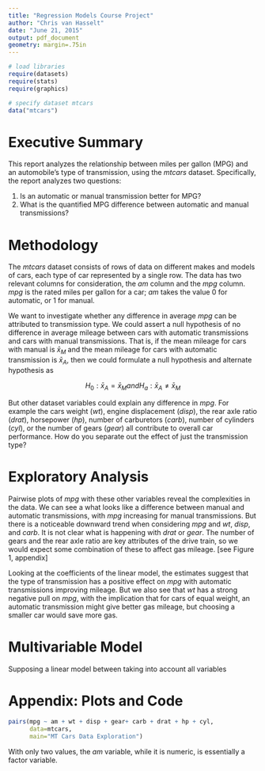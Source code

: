 ```yaml
---
title: "Regression Models Course Project"
author: "Chris van Hasselt"
date: "June 21, 2015"
output: pdf_document
geometry: margin=.75in
---
```



```r
# load libraries
require(datasets)
require(stats)
require(graphics)

# specify dataset mtcars
data("mtcars")
```

# Executive Summary

This report analyzes the relationship between miles per gallon (MPG) and an automobile's type of transmission, using the *mtcars* dataset.  Specifically, the report analyzes two questions:

#. Is an automatic or manual transmission better for MPG?
#. What is the quantified MPG difference between automatic and manual transmissions?  

# Methodology

The *mtcars* dataset consists of rows of data on different makes and models of cars, each type of car represented by a single row.  The data has two relevant columns for consideration, the *am* column and the *mpg* column.  *mpg* is the rated miles per gallon for a car; *am* takes the value 0 for automatic, or 1 for manual.

We want to investigate whether any difference in average *mpg* can be attributed to transmission type.  We could assert a null hypothesis of no difference in average mileage between cars with automatic transmissions and cars with manual transmissions.  That is, if the mean mileage for cars with manual is $\bar{x}_{M}$ and the mean mileage for cars with automatic transmission is $\bar{x}_{A}$, then we could formulate a null hypothesis and alternate hypothesis as

$$
H_0: \bar{x}_{A} = \bar{x}_{M} and H_a: \bar{x}_{A} \neq \bar{x}_{M}
$$

But other dataset variables could explain any difference in *mpg*.  For example the cars weight (*wt*), engine displacement (*disp*), the rear axle ratio (*drat*), horsepower (*hp*), number of carburetors (*carb*), number of cylinders (*cyl*), or the number of gears (*gear*) all contribute to overall car performance.  How do you separate out the effect of just the transmission type?  

# Exploratory Analysis

Pairwise plots of *mpg* with these other variables reveal the complexities in the data.  We can see a what looks like a difference between manual and automatic transmissions, with *mpg* increasing for manual transmissions.  But there is a noticeable downward trend when considering *mpg* and *wt*, *disp*, and *carb*.  It is not clear what is happening with *drat* or *gear*.  The number of gears and the rear axle ratio are key attributes of the drive train, so we would expect some combination of these to affect gas mileage.  [see Figure 1, appendix]

Looking at the coefficients of the linear model, the estimates suggest that the type of transmission has a positive effect on *mpg* with automatic transmissions improving mileage.  But we also see that *wt* has a strong negative pull on *mpg*, with the implication that for cars of equal weight, an automatic transmission might give better gas mileage, but choosing a smaller car would save more gas.

# Multivariable Model

Supposing a linear model between taking into account all variables

\newpage
# Appendix: Plots and Code
```r
pairs(mpg ~ am + wt + disp + gear+ carb + drat + hp + cyl,
      data=mtcars,
      main="MT Cars Data Exploration")
```


With only two values, the *am* variable, while it is numeric, is essentially a factor variable. 

